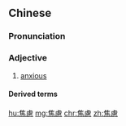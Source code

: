{{also|焦虑}}
==Chinese==
{{zh-forms|s=焦虑}}

===Pronunciation===
{{zh-pron
|m=jiāolǜ
|c=ziu1 leoi6
|cat=a
}}

===Adjective===
{{zh-adj}}

# [[anxious]]

====Derived terms====
{{zh-der|焦慮症}}

[[hu:焦慮]]
[[mg:焦慮]]
[[chr:焦慮]]
[[zh:焦慮]]